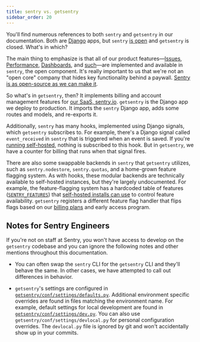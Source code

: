 ```yaml
---
title: sentry vs. getsentry
sidebar_order: 20
---
```


You'll find numerous references to both `sentry` and `getsentry` in our documentation. Both are [Django](https://www.djangoproject.com/) apps, but `sentry` [is open](https://github.com/getsentry/sentry) and `getsentry` is closed. What's in which?

The main thing to emphasize is that all of our product features—[Issues](https://docs.sentry.io/product/issues/), [Performance](https://docs.sentry.io/product/performance/), [Dashboards](https://docs.sentry.io/product/dashboards/), and [such](https://docs.sentry.io/product/)—are implemented and available in `sentry`, the open component. It's really important to us that we're not an "open core" company that hides key functionality behind a paywall. [Sentry is as open-source as we can make it](https://open.sentry.io/licensing/).

So what's in `getsentry`, then? It implements billing and account management features for [our SaaS, sentry.io](https://sentry.io/). `getsentry` is the Django app we deploy to production. It imports the `sentry` Django app, adds some routes and models, and re-exports it.

Additionally, `sentry` has many hooks, implemented using Django signals, which `getsentry` subscribes to. For example, there's a Django signal called `event_received` in `sentry` that is triggered when an event is saved. If you're [running self-hosted](/self-hosted/), nothing is subscribed to this hook. But in `getsentry`, we have a counter for billing that runs when that signal fires.

There are also some swappable backends in `sentry` that `getsentry` utilizes, such as `sentry.nodestore`, `sentry.quotas`, and a home-grown feature flagging system. As with hooks, these modular backends are technically available to self-hosted instances, but they're largely undocumented. For example, the feature-flagging system has a hardcoded table of features ([`SENTRY_FEATURES`](https://github.com/getsentry/sentry/blob/master/src/sentry/features/__init__.py)) that [self-hosted installs can use](/backend/feature-flags/) to control feature availability. `getsentry` registers a different feature flag handler that flips flags based on our [billing plans](https://sentry.io/pricing/) and early access program.

## Notes for Sentry Engineers

If you're not on staff at Sentry, you won't have access to develop on the `getsentry` codebase and you can ignore the following notes and other mentions throughout this documentation.

- You can often swap the `sentry` CLI for the `getsentry` CLI and they'll behave the same. In other cases, we have attempted to call out differences in behavior.

- `getsentry`'s settings are configured in [`getsentry/conf/settings/defaults.py`](https://github.com/getsentry/getsentry/blob/master/getsentry/conf/settings/defaults.py).  Additional environment specific overrides are found in files matching the environment name. For example, default settings for local development are found in [`getsentry/conf/settings/dev.py`](https://github.com/getsentry/getsentry/blob/master/getsentry/conf/settings/dev.py). You can also use `getsentry/conf/settings/devlocal.py` for personal configuration overrides. The `devlocal.py` file is ignored by git and won't accidentally show up in your commits.

